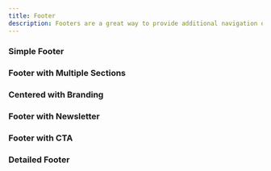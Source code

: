 ```yaml
---
title: Footer
description: Footers are a great way to provide additional navigation or contact information to your users.
---
```


### Simple Footer
<Preview>
<SimpleFooter />
</Preview>

### Footer with Multiple Sections
<Preview>
<FooterwithMultipleSections />
</Preview>

### Centered with Branding
<Preview>
<CenteredwithBranding />
</Preview>

### Footer with Newsletter
<Preview>
<FooterwithNewsletter />
</Preview>

### Footer with CTA
<Preview>
<FooterwithCTA />
</Preview>

### Detailed Footer
<Preview>
<DetailedFooter />
</Preview>